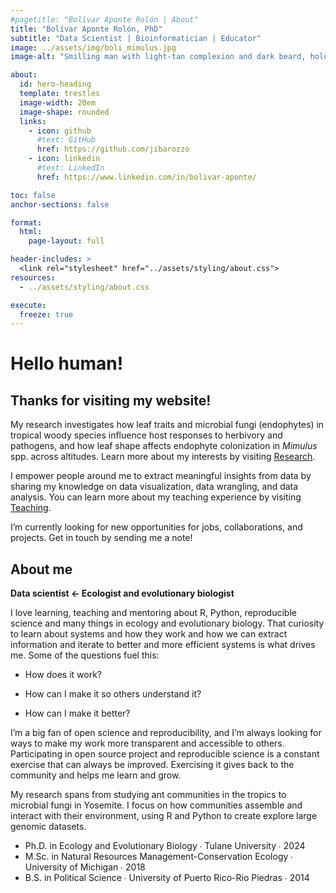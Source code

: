```yaml
---
#pagetitle: "Bolívar Aponte Rolón | About"
title: "Bolívar Aponte Rolón, PhD"
subtitle: "Data Scientist | Bioinformatician | Educator"
image: ../assets/img/boli_mimulus.jpg
image-alt: "Smilling man with light-tan complexion and dark beard, holding a Mimulus flower the mountainous outdoors"

about:
  id: hero-heading
  template: trestles
  image-width: 20em
  image-shape: rounded
  links:
    - icon: github
      #text: GitHub
      href: https://github.com/jibarozzo
    - icon: linkedin
      #text: LinkedIn
      href: https://www.linkedin.com/in/bolivar-aponte/

toc: false
anchor-sections: false

format: 
  html: 
    page-layout: full

header-includes: >
  <link rel="stylesheet" href="../assets/styling/about.css">
resources:
  - ../assets/styling/about.css

execute: 
  freeze: true
---
```


::: {#hero-heading}
# Hello human!

<!-- ![](assets/img/JR-logo.webp){.img-va-bottom fig-alt="cat with tail shaped as the letter J next to last name initial R" width="100"} -->

## Thanks for visiting my website!

My research investigates how leaf traits and microbial fungi (endophytes) in tropical woody species influence host responses to herbivory and pathogens, and how leaf shape affects endophyte colonization in *Mimulus* spp. across altitudes. Learn more about my interests by visiting [Research](/research).

I empower people around me to extract meaningful insights from data by sharing my knowledge on data visualization, data wrangling, and data analysis. You can learn more about my teaching experience by visiting [Teaching](/teaching).

I'm currently looking for new opportunities for jobs, collaborations, and projects. Get in touch by sending me a note!
:::

## About me

::: grid
::: {#about-me-1 .g-col-6}
**Data scientist \<- Ecologist and evolutionary biologist**

I love learning, teaching and mentoring about R, Python, reproducible science and many things in ecology and evolutionary biology. That curiosity to learn about systems and how they work and how we can extract information and iterate to better and more efficient systems is what drives me. Some of the questions fuel this:

-   How does it work?

-   How can I make it so others understand it?

-   How can I make it better?

I'm a big fan of open science and reproducibility, and I'm always looking for ways to make my work more transparent and accessible to others. Participating in open source project and reproducible science is a constant exercise that can always be improved. Exercising it gives back to the community and helps me learn and grow.
:::

::: {#about-me-2 .g-col-6}
My research spans from studying ant communities in the tropics to microbial fungi in Yosemite. I focus on how communities assemble and interact with their environment, using R and Python to create explore large genomic datasets.

<ul class="fa-ul">
   <li><i class="fa-solid fa-graduation-cap"></i>Ph.D. in Ecology and Evolutionary Biology ∙ Tulane University ∙ 2024</li>

   <li><i class="fa-solid fa-graduation-cap"></i>M.Sc. in Natural Resources Management-Conservation Ecology ∙ University of Michigan ∙ 2018</li>

   <li><i class="fa-solid fa-graduation-cap"></i>B.S. in Political Science ∙ University of Puerto Rico-Rio Piedras ∙ 2014</li>

</ul>
:::
:::
